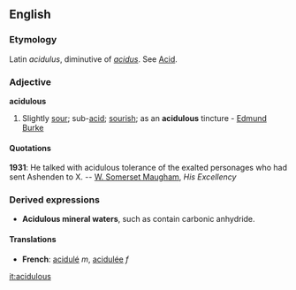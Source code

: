 ==English==
===Etymology===
Latin ''acidulus'', diminutive of ''[[acidus]]''. See [[Acid]].

===Adjective===
'''acidulous'''

# Slightly [[sour]]; sub-[[acid]]; [[sourish]]; as an '''acidulous''' tincture - [[Edmund Burke]]

====Quotations====
'''1931''': He talked with acidulous tolerance of the exalted personages who had sent Ashenden to X. -- [[w:William Somerset Maugham|W. Somerset Maugham]], ''His Excellency''

===Derived expressions===
*'''Acidulous mineral waters''', such as contain carbonic anhydride.


====Translations====
*'''French''': [[acidulé]] ''m'', [[acidulée]] ''f''

[[it:acidulous]]